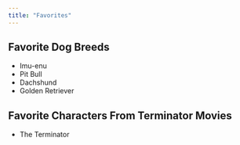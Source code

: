 ```yaml
---
title: "Favorites"
---
```


## Favorite Dog Breeds

- Imu-enu
- Pit Bull
- Dachshund
- Golden Retriever

## Favorite Characters From Terminator Movies

- The Terminator